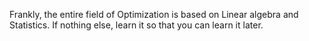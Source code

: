 Frankly, the entire field of Optimization is based on Linear algebra and Statistics.
If nothing else, learn it so that you can learn it later.
